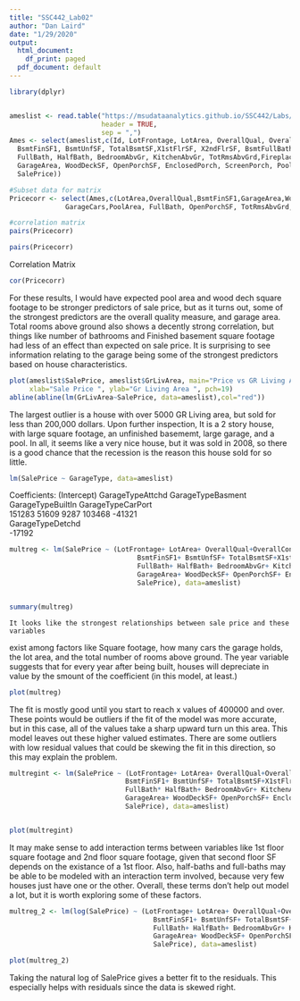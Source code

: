 ```yaml
---
title: "SSC442_Lab02"
author: "Dan Laird"
date: "1/29/2020"
output:
  html_document:
    df_print: paged
  pdf_document: default
---
```


```r
library(dplyr)


ameslist <- read.table("https://msudataanalytics.github.io/SSC442/Labs/data/ames.csv",
                       header = TRUE,
                       sep = ",")
Ames <- select(ameslist,c(Id, LotFrontage, LotArea, OverallQual, OverallCond, YearBuilt, YearRemodAdd, 
  BsmtFinSF1, BsmtUnfSF, TotalBsmtSF,X1stFlrSF, X2ndFlrSF, BsmtFullBath, BsmtHalfBath,
  FullBath, HalfBath, BedroomAbvGr, KitchenAbvGr, TotRmsAbvGrd,Fireplaces, GarageYrBlt, GarageCars,
  GarageArea, WoodDeckSF, OpenPorchSF, EnclosedPorch, ScreenPorch, PoolArea, MoSold, YrSold,
  SalePrice))

#Subset data for matrix
Pricecorr <- select(Ames,c(LotArea,OverallQual,BsmtFinSF1,GarageArea,WoodDeckSF,Fireplaces,
              GarageCars,PoolArea, FullBath, OpenPorchSF, TotRmsAbvGrd, SalePrice))

#correlation matrix
pairs(Pricecorr)
```


```r
pairs(Pricecorr)
```
Correlation Matrix


```r
cor(Pricecorr)
```

For these results, I would have expected pool area and wood dech square footage to be stronger predictors of sale price, but as it turns out, some of the strongest predictors are the overall quality measure, and garage area.  Total rooms above ground also shows a decently strong correlation, but things like number of bathrooms and Finished basement square footage had less of an effect than expected on sale price.  It is surprising to see information relating to the garage being some of the strongest predictors based on house characteristics.


```r
plot(ameslist$SalePrice, ameslist$GrLivArea, main="Price vs GR Living Area",
     xlab="Sale Price ", ylab="Gr Living Area ", pch=19)
abline(abline(lm(GrLivArea~SalePrice, data=ameslist),col="red"))

```
The largest outlier is a house with over 5000 GR Living area, but sold for less than 200,000 dollars. Upon further inspection, It is a 2 story house, with large square footage, an unfinished basememt, large garage, and a pool.  In all, it seems like a very nice house, but it was sold in 2008, so there is a good chance that the recession is the reason this house sold for so little.
```r
lm(SalePrice ~ GarageType, data=ameslist)
```
Coefficients:
  (Intercept)   GarageTypeAttchd  GarageTypeBasment  GarageTypeBuiltIn  GarageTypeCarPort  
151283              51609               9287             103468             -41321  
GarageTypeDetchd  
-17192  
```r
multreg <- lm(SalePrice ~ (LotFrontage+ LotArea+ OverallQual+OverallCond+ YearBuilt+ YearRemodAdd+
                                BsmtFinSF1+ BsmtUnfSF+ TotalBsmtSF+X1stFlrSF+ X2ndFlrSF+ BsmtFullBath+BsmtHalfBath+
                                FullBath+ HalfBath+ BedroomAbvGr+ KitchenAbvGr+ TotRmsAbvGrd+Fireplaces+ GarageYrBlt+ GarageCars+
                                GarageArea+ WoodDeckSF+ OpenPorchSF+ EnclosedPorch+ ScreenPorch+ PoolArea+ MoSold+ YrSold+
                                SalePrice), data=ameslist)


summary(multreg)
```
    It looks like the strongest relationships between sale price and these variables 
exist among factors like Square footage, how many cars the garage holds, the lot area, and 
the total number of rooms above ground.  The year variable suggests that for every year
after being built, houses will depreciate in value by the smount of the coefficient 
(in this model, at least.)
```r
plot(multreg)
```
The fit is mostly good until you start to reach x values of 400000 and over.
 These points would be outliers if the fit of the model was more accurate, but in this case,
all of the values take a sharp upward turn un this area.  This model leaves out these higher valued estimates.  There are some outliers with low residual values that could be skewing the fit in this direction, so this may explain the problem.
```r
multregint <- lm(SalePrice ~ (LotFrontage+ LotArea+ OverallQual+OverallCond+ YearBuilt+ YearRemodAdd+
                             BsmtFinSF1+ BsmtUnfSF+ TotalBsmtSF+X1stFlrSF* X2ndFlrSF+ BsmtFullBath+BsmtHalfBath+
                             FullBath* HalfBath+ BedroomAbvGr+ KitchenAbvGr+ TotRmsAbvGrd+Fireplaces+ GarageYrBlt+ GarageCars+
                             GarageArea+ WoodDeckSF+ OpenPorchSF+ EnclosedPorch+ ScreenPorch+ PoolArea+ MoSold+ YrSold+
                             SalePrice), data=ameslist)


plot(multregint)
```
It may make sense to add interaction terms between variables like 1st floor square footage and 2nd floor square footage, given that second floor SF depends on the existance of a 1st floor.  Also, half-baths and full-baths may be able to be modeled with an interaction term involved, because very few houses just have one or the other.  Overall, these terms don't help out model a lot, but it is worth exploring some of these factors.
```r
multreg_2 <- lm(log(SalePrice) ~ (LotFrontage+ LotArea+ OverallQual+OverallCond+ YearBuilt+ YearRemodAdd+
                                    BsmtFinSF1+ BsmtUnfSF+ TotalBsmtSF+X1stFlrSF+ X2ndFlrSF+ BsmtFullBath+BsmtHalfBath+
                                    FullBath+ HalfBath+ BedroomAbvGr+ KitchenAbvGr+ TotRmsAbvGrd+Fireplaces+ GarageYrBlt+ GarageCars+
                                    GarageArea+ WoodDeckSF+ OpenPorchSF+ EnclosedPorch+ ScreenPorch+ PoolArea+ MoSold+ YrSold+
                                    SalePrice), data=ameslist)

plot(multreg_2)

```
Taking the natural log of SalePrice gives a better fit to the residuals. This especially helps with residuals since the data is skewed right.

